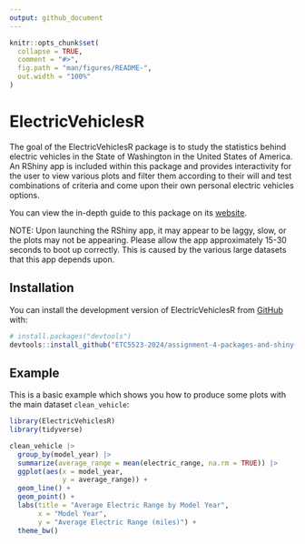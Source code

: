 ```yaml
---
output: github_document
---
```


<!-- README.md is generated from README.Rmd. Please edit that file -->

```r
knitr::opts_chunk$set(
  collapse = TRUE,
  comment = "#>",
  fig.path = "man/figures/README-",
  out.width = "100%"
)
```

# ElectricVehiclesR

<!-- badges: start -->
<!-- badges: end -->

The goal of the ElectricVehiclesR package is to study the statistics behind electric vehicles in the State of Washington in the United States of America. An RShiny app is included within this package and provides interactivity for the user to view various plots and filter them according to their will and test combinations of criteria and come upon their own personal electric vehicles options.

You can view the in-depth guide to this package on its [website](https://etc5523-2024.github.io/assignment-4-packages-and-shiny-apps-orchuk12/).

NOTE: Upon launching the RShiny app, it may appear to be laggy, slow, or the plots may not be appearing. Please allow the app approximately 15-30 seconds to boot up correctly. This is caused by the various large datasets that this app depends upon.

## Installation

You can install the development version of ElectricVehiclesR from [GitHub](https://github.com/ETC5523-2024/assignment-4-packages-and-shiny-apps-orchuk12) with:

``` r
# install.packages("devtools")
devtools::install_github("ETC5523-2024/assignment-4-packages-and-shiny-apps-orchuk12")
```

## Example

This is a basic example which shows you how to produce some plots with the main dataset `clean_vehicle`:

```r

library(ElectricVehiclesR)
library(tidyverse)

clean_vehicle |>
  group_by(model_year) |>
  summarize(average_range = mean(electric_range, na.rm = TRUE)) |>
  ggplot(aes(x = model_year, 
             y = average_range)) +
  geom_line() +
  geom_point() +
  labs(title = "Average Electric Range by Model Year",
       x = "Model Year",
       y = "Average Electric Range (miles)") +
  theme_bw()

```

